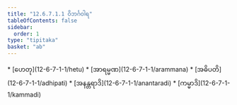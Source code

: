 ```yaml
---
title: "12.6.7.1.1 ဝိဘင်္ဂဝါရ"
tableOfContents: false
sidebar:
  order: 1
type: "tipitaka"
basket: "ab"
---
```



<DynamicBreadcrumb />



<TableOfContents>
* [ဟေတု](12-6-7-1-1/hetu)
* [အာရမ္မဏ](12-6-7-1-1/arammana)
* [အဓိပတိ](12-6-7-1-1/adhipati)
* [အနန္တရာဒိ](12-6-7-1-1/anantaradi)
* [ကမ္မာဒိ](12-6-7-1-1/kammadi)
</TableOfContents>